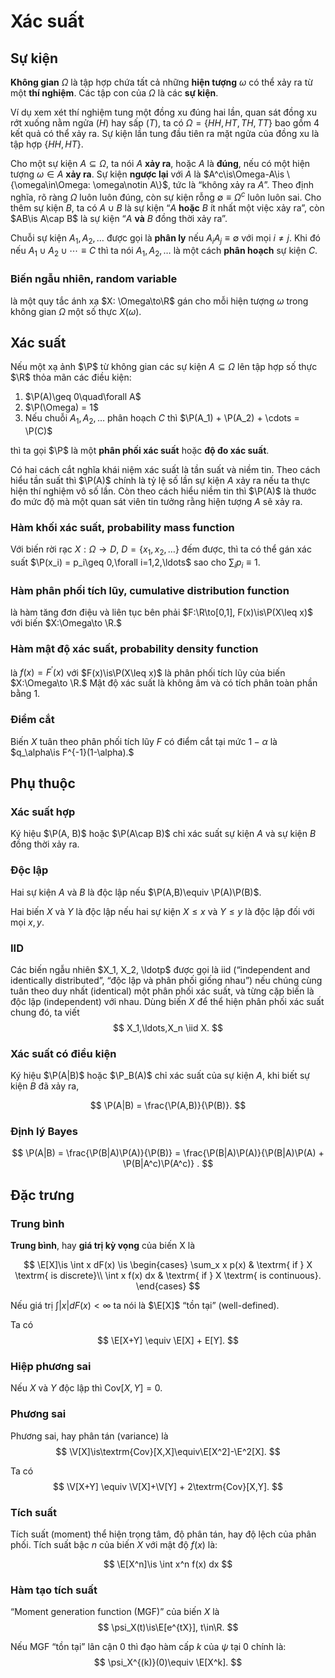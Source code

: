# Xác suất

## Sự kiện

**Không gian** $\Omega$ là tập hợp chứa tất cả những **hiện tượng**
$\omega$ có thể xảy ra từ một **thí nghiệm**. Các tập con của $\Omega$
là các **sự kiện**.

Ví dụ xem xét thí nghiệm tung một đồng xu đúng hai lần, quan sát đồng xu
rớt xuống nằm ngửa ($H$) hay sấp ($T$), ta có
$\Omega = \{HH, HT, TH, TT\}$ bao gồm 4 kết quả có thể xảy ra. Sự kiện
lần tung đầu tiên ra mặt ngửa của đồng xu là tập hợp $\{HH, HT\}.$

Cho một sự kiện $A\subseteq\Omega$, ta nói $A$ **xảy ra**, hoặc $A$ là
**đúng**, nếu có một hiện tượng $\omega\in A$ **xảy ra**. Sự kiện
**ngược lại** với $A$ là
$A^c\is\Omega-A\is \{\omega\in\Omega: \omega\notin A\}$, tức là "không
xảy ra $A$". Theo định nghĩa, rõ ràng $\Omega$ luôn luôn đúng, còn sự
kiện rỗng $\emptyset\equiv\Omega^c$ luôn luôn sai. Cho thêm sự kiện $B$,
ta có $A\cup B$ là sự kiện "$A$ **hoặc** $B$ ít nhất một việc xảy ra",
còn $AB\is A\cap B$ là sự kiện "$A$ **và** $B$ đồng thời xảy ra".

Chuỗi sự kiện $A_1, A_2, \ldots$ được gọi là **phân ly** nếu
$A_i A_j\equiv\emptyset$ với mọi $i\neq j$. Khi đó nếu
$A_1\cup A_2\cup\cdots\equiv C$ thì ta nói $A_1, A_2, \ldots$ là một
cách **phân hoạch** sự kiện $C$.


::: {#def-randvar}
### Biến ngẫu nhiên, random variable
là một quy tắc ánh xạ $X: \Omega\to\R$ gán cho
mỗi hiện tượng $\omega$ trong không gian $\Omega$ một số thực
$X(\omega).$
:::

## Xác suất

Nếu một xạ ảnh $\P$ từ không gian các sự kiện $A\subseteq\Omega$ lên tập
hợp số thực $\R$ thỏa mãn các điều kiện:

1.  $\P(A)\geq 0\quad\forall A$
2.  $\P(\Omega) = 1$
3.  Nếu chuỗi $A_1, A_2, \ldots$ phân hoạch $C$ thì
    $\P(A_1) + \P(A_2) + \cdots = \P(C)$

thì ta gọi $\P$ là một **phân phối xác suất** hoặc **độ đo xác suất**.

Có hai cách cắt nghĩa khái niệm xác suất là tần suất và niềm tin. Theo
cách hiểu tần suất thì $\P(A)$ chính là tỷ lệ số lần sự kiện $A$ xảy ra
nếu ta thực hiện thí nghiệm vô số lần. Còn theo cách hiểu niềm tin thì
$\P(A)$ là thước đo mức độ mà một quan sát viên tin tưởng rằng hiện
tượng $A$ sẽ xảy ra.

:::{#def-pmf}
### Hàm khối xác suất, probability mass function
Với biến rời rạc
$X:\Omega\to D,$
$D=\{x_1, x_2, \ldots\}$ đếm được,
thì ta có thể gán xác suất
$\P(x_i) = p_i\geq 0,\forall i=1,2,\ldots$ sao cho
$\sum_i p_i \equiv 1.$
:::

:::{#def-cdf}
### Hàm phân phối tích lũy, cumulative distribution function
là hàm tăng đơn điệu và liên tục bên phải
$F:\R\to[0,1], F(x)\is\P(X\leq x)$
với biến
$X:\Omega\to \R.$
:::

:::{#def-pdf}
### Hàm mật độ xác suất, probability density function
là $f(x) = F^\prime(x)$
với
$F(x)\is\P(X\leq x)$ là phân phối tích lũy của
biến
$X:\Omega\to \R.$
Mật độ xác suất là không âm và có tích phân toàn phần bằng $1$.
:::

::: {#def-quantile}
### Điểm cắt
Biến $X$ tuân theo phân phối tích lũy $F$
có
điểm cắt tại mức $1-\alpha$
là $q_\alpha\is F^{-1}(1-\alpha).$
:::

## Phụ thuộc

::: {#def-joint-proba}
### Xác suất hợp
Ký hiệu $\P(A, B)$ hoặc $\P(A\cap B)$ chỉ xác suất sự kiện $A$ và sự
kiện $B$ đồng thời xảy ra.
:::

::: {#def-independent-var}
### Độc lập
Hai sự kiện $A$ và $B$ là độc lập nếu $\P(A,B)\equiv \P(A)\P(B)$.

Hai biến $X$ và $Y$ là độc lập nếu hai sự kiện $X\leq x$ và $Y\leq y$ là
độc lập đối với mọi $x,y$.
:::

::: {#def-iid}
### IID
Các biến ngẫu nhiên $X_1, X_2, \ldotp$ được gọi là
iid ("independent and identically distributed", "độc lập và phân phối giống nhau")
nếu chúng
cùng tuân theo duy nhất (identical) một phân phối xác suất,
và từng cặp biến là độc lập (independent) với nhau.
Dùng biến $X$ để thể hiện phân phối xác suất chung đó, ta
viết
$$
X_1,\ldots,X_n \iid X.
$$
:::

::: {#def-conditional-proba}
### Xác suất có điều kiện
Ký hiệu $\P(A|B)$ hoặc $\P_B(A)$ chỉ xác suất của sự kiện $A$, khi biết
sự kiện $B$ đã xảy ra,

$$
\P(A|B) = \frac{\P(A,B)}{\P(B)}.
$$
:::


::: {#thm-bayes}
### Định lý Bayes
$$
\P(A|B) = \frac{\P(B|A)\P(A)}{\P(B)}
= \frac{\P(B|A)\P(A)}{\P(B|A)\P(A) + \P(B|A^c)\P(A^c)}
.
$$
:::

## Đặc trưng

::: {#def-expectation}
### Trung bình
**Trung bình**, hay **giá trị kỳ vọng** của biến X là

$$
\E[X]\is
\int x dF(x)
\is
\begin{cases}
\sum_x x p(x) & \textrm{ if } X \textrm{ is discrete}\\
\int x f(x) dx & \textrm{ if } X \textrm{ is continuous}.
\end{cases}
$$
:::

Nếu giá trị $\int |x| dF(x) < \infty$ ta nói là $\E[X]$ "tồn tại"
(well-defined).

Ta có
$$
\E[X+Y] \equiv \E[X] + E[Y].
$$

::: {#def-covar}
### Hiệp phương sai
```{=tex}
\begin{align}
\textrm{Cov}[X,Y] &\is \E[(X-\E[X])(Y-\E[Y])] \\
&\equiv \E[XY] - \E[X]\E[Y]
\end{align}
```
:::

Nếu $X$ và $Y$ độc lập thì $\textrm{Cov}[X,Y] = 0$.

::: {#def-variance}
### Phương sai
Phương sai, hay phân tán (variance) là
$$
\V[X]\is\textrm{Cov}[X,X]\equiv\E[X^2]-\E^2[X].
$$
:::

Ta có
$$
\V[X+Y] \equiv \V[X]+\V[Y] + 2\textrm{Cov}[X,Y].
$$

:::{#def-moment}
### Tích suất
Tích suất (moment) thể hiện trọng tâm, độ phân tán, hay độ lệch
của phân phối. Tích suất bậc $n$ của biến $X$ với mật độ $f(x)$ là:
:::

$$
\E[X^n]\is \int x^n f(x) dx
$$

::: {#def-mgf}
### Hàm tạo tích suất
"Moment generation function (MGF)" của biến $X$ là
$$
\psi_X(t)\is\E[e^{tX}], t\in\R.
$$
:::

Nếu MGF "tồn tại" lân cận $0$ thì đạo hàm cấp $k$ của $\psi$ tại $0$
chính là:
$$
\psi_X^{(k)}(0)\equiv \E[X^k].
$$
